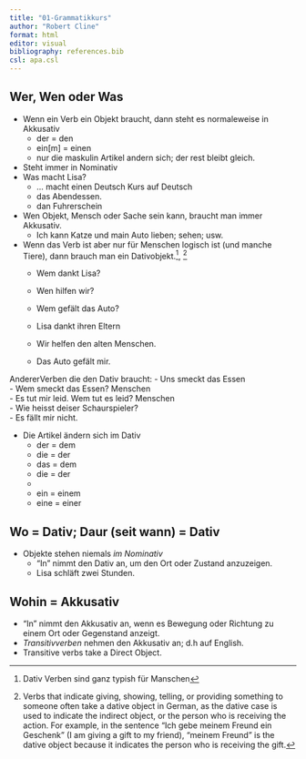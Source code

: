 ```yaml
---
title: "01-Grammatikkurs"
author: "Robert Cline"
format: html
editor: visual
bibliography: references.bib
csl: apa.csl 
---
```


## Wer, Wen oder Was

-   Wenn ein Verb ein Objekt braucht, dann steht es normaleweise in Akkusativ
    -   der = den
    -   ein\[m\] = einen
    -   nur die maskulin Artikel andern sich; der rest bleibt gleich.
-   Steht immer in Nominativ\
-   Was macht Lisa?
    -   ... macht einen Deutsch Kurs auf Deutsch\
    -   das Abendessen.
    -   dan Fuhrerschein
-   Wen Objekt, Mensch oder Sache sein kann, braucht man immer Akkusativ.
    -   Ich kann Katze und main Auto lieben; sehen; usw.
-   Wenn das Verb ist aber nur für Menschen logisch ist (und manche Tiere), dann brauch man ein Dativobjekt.[^1], [^2]
    -   Wem dankt Lisa?\

    -   Wen hilfen wir?\

    -   Wem gefält das Auto?

    -   Lisa dankt ihren Eltern\

    -   Wir helfen den alten Menschen.\

    -   Das Auto gefält mir.

[^1]: Dativ Verben sind ganz typish für Manschen

[^2]: Verbs that indicate giving, showing, telling, or providing something to someone often take a dative object in German, as the dative case is used to indicate the indirect object, or the person who is receiving the action. For example, in the sentence "Ich gebe meinem Freund ein Geschenk" (I am giving a gift to my friend), "meinem Freund" is the dative object because it indicates the person who is receiving the gift.

AndererVerben die den Dativ braucht: - Uns smeckt das Essen\
- Wem smeckt das Essen? Menschen\
- Es tut mir leid. Wem tut es leid? Menschen\
- Wie heisst deiser Schaurspieler?\
- Es fällt mir nicht.

-   Die Artikel ändern sich im Dativ
    -   der = dem
    -   die = der\
    -   das = dem
    -   die = der
    -   
    -   ein = einem\
    -   eine = einer

## Wo = Dativ; Daur (seit wann) = Dativ

-   Objekte stehen niemals *im Nominativ*
    -   "In" nimmt den Dativ an, um den Ort oder Zustand anzuzeigen.
    -   Lisa schläft zwei Stunden.

## Wohin = Akkusativ

-   "In" nimmt den Akkusativ an, wenn es Bewegung oder Richtung zu einem Ort oder Gegenstand anzeigt.\
-   *Transitivverben* nehmen den Akkusativ an; d.h auf English.\
-   Transitive verbs take a Direct Object.
